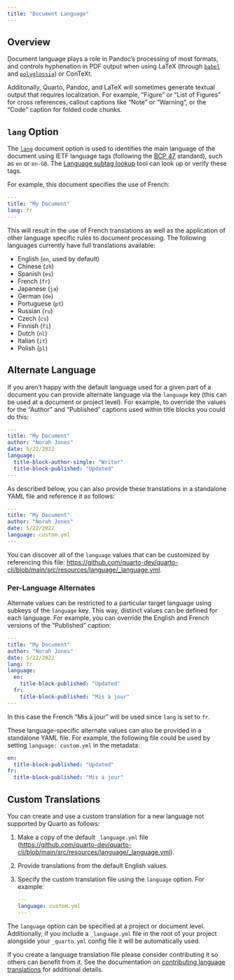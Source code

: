 ```yaml
---
title: "Document Language"
---
```


## Overview

Document language plays a role in Pandoc's processing of most formats, and controls hyphenation in PDF output when using LaTeX (through [`babel`](https://ctan.org/pkg/babel) and [`polyglossia`](https://ctan.org/pkg/polyglossia)) or ConTeXt.

Additonally, Quarto, Pandoc, and LaTeX will sometimes generate textual output that requires localization. For example, "Figure" or "List of Figures" for cross references, callout captions like "Note" or "Warning", or the "Code" caption for folded code chunks.

## `lang` Option

The [`lang`](https://pandoc.org/MANUAL.html#language-variables) document option is used to identifies the main language of the document using IETF language tags (following the [BCP 47](https://tools.ietf.org/html/bcp47) standard), such as `en` or `en-GB`. The [Language subtag lookup](https://r12a.github.io/app-subtags/) tool can look up or verify these tags.

For example, this document specifies the use of French:

``` yaml
---
title: "My Document"
lang: fr    
---
```

This will result in the use of French translations as well as the application of other language specific rules to document processing. The following languages currently have full translations available:

-   English (`en`, used by default)
-   Chinese (`zh`)
-   Spanish (`es`)
-   French (`fr`)
-   Japanese (`ja`)
-   German (`de`)
-   Portuguese (`pt`)
-   Russian (`ru`)
-   Czech (`cs`)
-   Finnish (`fi`)
-   Dutch (`nl`)
-   Italian (`it`)
-   Polish (`pl`)

## Alternate Language

If you aren't happy with the default language used for a given part of a document you can provide alternate language via the `language` key (this can be used at a document or project level). For example, to override the values for the "Author" and "Published" captions used within title blocks you could do this:

``` yaml
---
title: "My Document"
author: "Norah Jones"
date: 5/22/2022
language: 
  title-block-author-single: "Writer"
  title-block-published: "Updated"
---
```

As described below, you can also provide these translations in a standalone YAML file and reference it as follows:

``` yaml
---
title: "My Document"
author: "Norah Jones"
date: 5/22/2022
language: custom.yml
---
```

You can discover all of the `language` values that can be customized by referencing this file: <https://github.com/quarto-dev/quarto-cli/blob/main/src/resources/language/_language.yml>.

### Per-Language Alternates

Alternate values can be restricted to a particular target language using subkeys of the `language` key. This way, distinct values can be defined for each language. For example, you can override the English and French versions of the "Published" caption:

``` yaml
---
title: "My Document"
author: "Norah Jones"
date: 5/22/2022
lang: fr
language:
  en:
    title-block-published: "Updated"
  fr:
    title-block-published: "Mis à jour"
---
```

In this case the French "Mis à jour" will be used since `lang` is set to `fr`.

These language-specific alternate values can also be provided in a standalone YAML file. For example, the following file could be used by setting `language: custom.yml` in the metadata:

``` .yaml
en:
  title-block-published: "Updated"
fr:
  title-block-published: "Mis à jour"
```

## Custom Translations

You can create and use a custom translation for a new language not supported by Quarto as follows:

1.  Make a copy of the default `_language.yml` file (<https://github.com/quarto-dev/quarto-cli/blob/main/src/resources/language/_language.yml>).

2.  Provide translations from the default English values.

3.  Specify the custom translation file using the `language` option. For example:

    ``` yaml
    ---
    language: custom.yml
    ---
    ```

The `language` option can be specified at a project or document level. Additionally, if you include a `_language.yml` file in the root of your project alongside your `_quarto.yml` config file it will be automatically used.

If you create a language translation file please consider contributing it so others can benefit from it. See the documentation on [contributing language translations](https://github.com/quarto-dev/quarto-cli/tree/main/src/resources/language) for additional details.
